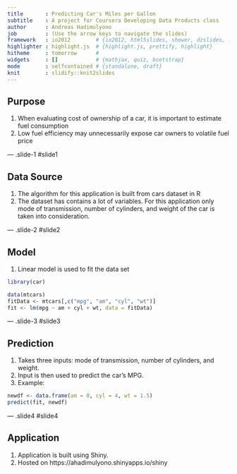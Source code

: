 ```yaml
---
title       : Predicting Car's Miles per Gallon
subtitle    : A project for Coursera Developing Data Products class
author      : Andreas Hadimulyono
job         : (Use the arrow keys to navigate the slides)
framework   : io2012        # {io2012, html5slides, shower, dzslides, ...}
highlighter : highlight.js  # {highlight.js, prettify, highlight}
hitheme     : tomorrow      # 
widgets     : []            # {mathjax, quiz, bootstrap}
mode        : selfcontained # {standalone, draft}
knit        : slidify::knit2slides
---
```


## Purpose

1. When evaluating cost of ownership of a car, it is important to estimate fuel consumption
2. Low fuel efficiency may unnecessarily expose car owners to volatile fuel price

--- .slide-1 #slide1 

## Data Source

1. The algorithm for this application is built from cars dataset in R
2. The dataset has contains a lot of variables. For this application only mode of transmission, number of cylinders, and weight of the car is taken into consideration.

--- .slide-2 #slide2

## Model

1. Linear model is used to fit the data set

``` r
library(car)
```

``` r
data(mtcars)
fitData <- mtcars[,c("mpg", "am", "cyl", "wt")]
fit <- lm(mpg ~ am + cyl + wt, data = fitData)
```

--- .slide-3 #slide3

## Prediction

1. Takes three inputs: mode of transmission, number of cylinders, and weight.
2. Input is then used to predict the car's MPG.
3. Example:

``` r
newdf <- data.frame(am = 0, cyl = 4, wt = 1.5)
predict(fit, newdf)
```

--- .slide4 #slide4

## Application

1. Application is built using Shiny.  
2. Hosted on https://ahadimulyono.shinyapps.io/shiny


